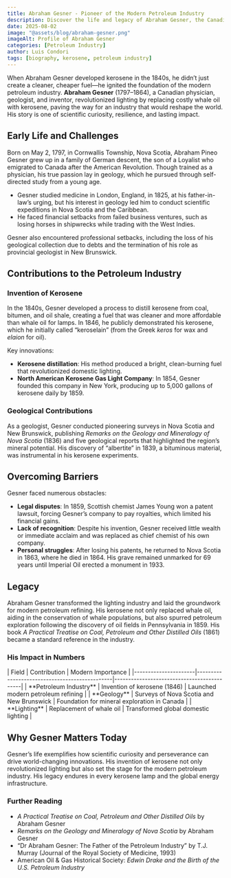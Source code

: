 ```yaml
---
title: Abraham Gesner - Pioneer of the Modern Petroleum Industry
description: Discover the life and legacy of Abraham Gesner, the Canadian physician and geologist who invented kerosene and transformed the lighting and petroleum industries.
date: 2025-08-02
image: "@assets/blog/abraham-gesner.png"
imageAlt: Profile of Abraham Gesner
categories: [Petroleum Industry]
author: Luis Condori
tags: [biography, kerosene, petroleum industry]
---
```


When Abraham Gesner developed kerosene in the 1840s, he didn’t just create a cleaner, cheaper fuel—he ignited the foundation of the modern petroleum industry. **Abraham Gesner** (1797–1864), a Canadian physician, geologist, and inventor, revolutionized lighting by replacing costly whale oil with kerosene, paving the way for an industry that would reshape the world. His story is one of scientific curiosity, resilience, and lasting impact.

## Early Life and Challenges

Born on May 2, 1797, in Cornwallis Township, Nova Scotia, Abraham Pineo Gesner grew up in a family of German descent, the son of a Loyalist who emigrated to Canada after the American Revolution. Though trained as a physician, his true passion lay in geology, which he pursued through self-directed study from a young age.

- Gesner studied medicine in London, England, in 1825, at his father-in-law’s urging, but his interest in geology led him to conduct scientific expeditions in Nova Scotia and the Caribbean.
- He faced financial setbacks from failed business ventures, such as losing horses in shipwrecks while trading with the West Indies.

Gesner also encountered professional setbacks, including the loss of his geological collection due to debts and the termination of his role as provincial geologist in New Brunswick.

## Contributions to the Petroleum Industry

### Invention of Kerosene

In the 1840s, Gesner developed a process to distill kerosene from coal, bitumen, and oil shale, creating a fuel that was cleaner and more affordable than whale oil for lamps. In 1846, he publicly demonstrated his kerosene, which he initially called “keroselain” (from the Greek *keros* for wax and *elaion* for oil).

Key innovations:

- **Kerosene distillation**: His method produced a bright, clean-burning fuel that revolutionized domestic lighting.
- **North American Kerosene Gas Light Company**: In 1854, Gesner founded this company in New York, producing up to 5,000 gallons of kerosene daily by 1859.

### Geological Contributions

As a geologist, Gesner conducted pioneering surveys in Nova Scotia and New Brunswick, publishing *Remarks on the Geology and Mineralogy of Nova Scotia* (1836) and five geological reports that highlighted the region’s mineral potential. His discovery of “albertite” in 1839, a bituminous material, was instrumental in his kerosene experiments.

## Overcoming Barriers

Gesner faced numerous obstacles:

- **Legal disputes**: In 1859, Scottish chemist James Young won a patent lawsuit, forcing Gesner’s company to pay royalties, which limited his financial gains.
- **Lack of recognition**: Despite his invention, Gesner received little wealth or immediate acclaim and was replaced as chief chemist of his own company.
- **Personal struggles**: After losing his patents, he returned to Nova Scotia in 1863, where he died in 1864. His grave remained unmarked for 69 years until Imperial Oil erected a monument in 1933.

## Legacy

Abraham Gesner transformed the lighting industry and laid the groundwork for modern petroleum refining. His kerosene not only replaced whale oil, aiding in the conservation of whale populations, but also spurred petroleum exploration following the discovery of oil fields in Pennsylvania in 1859. His book *A Practical Treatise on Coal, Petroleum and Other Distilled Oils* (1861) became a standard reference in the industry.

### His Impact in Numbers

<div class="table-wrapper">
| Field                | Contribution                                   | Modern Importance                          |
|----------------------|-----------------------------------------------|--------------------------------------------|
| **Petroleum Industry** | Invention of kerosene (1846)                | Launched modern petroleum refining         |
| **Geology**          | Surveys of Nova Scotia and New Brunswick      | Foundation for mineral exploration in Canada |
| **Lighting**         | Replacement of whale oil                     | Transformed global domestic lighting       |
</div>

## Why Gesner Matters Today

Gesner’s life exemplifies how scientific curiosity and perseverance can drive world-changing innovations. His invention of kerosene not only revolutionized lighting but also set the stage for the modern petroleum industry. His legacy endures in every kerosene lamp and the global energy infrastructure.

### Further Reading

- *A Practical Treatise on Coal, Petroleum and Other Distilled Oils* by Abraham Gesner
- *Remarks on the Geology and Mineralogy of Nova Scotia* by Abraham Gesner
- “Dr Abraham Gesner: The Father of the Petroleum Industry” by T.J. Murray (Journal of the Royal Society of Medicine, 1993)
- American Oil & Gas Historical Society: *Edwin Drake and the Birth of the U.S. Petroleum Industry*